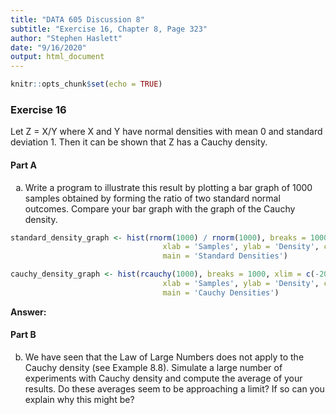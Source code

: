 ```yaml
---
title: "DATA 605 Discussion 8"
subtitle: "Exercise 16, Chapter 8, Page 323"
author: "Stephen Haslett"
date: "9/16/2020"
output: html_document
---
```


```r
knitr::opts_chunk$set(echo = TRUE)
```

### Exercise 16
Let Z = X/Y where X and Y have normal densities with mean 0 and standard deviation 1. Then it can be shown that Z has a Cauchy density.

#### Part A
(a) Write a program to illustrate this result by plotting a bar graph of 1000 samples obtained by forming the ratio of two standard normal outcomes. Compare your bar graph with the graph of the Cauchy density.


```r
standard_density_graph <- hist(rnorm(1000) / rnorm(1000), breaks = 1000, xlim = c(-20, 20),
                                  xlab = 'Samples', ylab = 'Density', col = 'green',
                                  main = 'Standard Densities')
```

```r
cauchy_density_graph <- hist(rcauchy(1000), breaks = 1000, xlim = c(-20, 20),
                                  xlab = 'Samples', ylab = 'Density', col = 'red',
                                  main = 'Cauchy Densities')
```

**Answer:**


#### Part B
(b) We have seen that the Law of Large Numbers does not apply to the Cauchy density (see Example 8.8). Simulate a large number of experiments with Cauchy density and compute the average of your results. Do these averages seem to be approaching a limit? If so can you explain why this might be?  